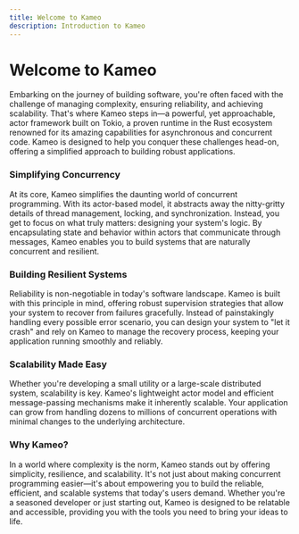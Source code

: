 ```yaml
---
title: Welcome to Kameo
description: Introduction to Kameo
---
```


# Welcome to Kameo

Embarking on the journey of building software, you're often faced with the challenge of managing complexity, ensuring reliability, and achieving scalability. That's where Kameo steps in—a powerful, yet approachable, actor framework built on Tokio, a proven runtime in the Rust ecosystem renowned for its amazing capabilities for asynchronous and concurrent code. Kameo is designed to help you conquer these challenges head-on, offering a simplified approach to building robust applications.

### Simplifying Concurrency

At its core, Kameo simplifies the daunting world of concurrent programming. With its actor-based model, it abstracts away the nitty-gritty details of thread management, locking, and synchronization. Instead, you get to focus on what truly matters: designing your system's logic. By encapsulating state and behavior within actors that communicate through messages, Kameo enables you to build systems that are naturally concurrent and resilient.

### Building Resilient Systems

Reliability is non-negotiable in today's software landscape. Kameo is built with this principle in mind, offering robust supervision strategies that allow your system to recover from failures gracefully. Instead of painstakingly handling every possible error scenario, you can design your system to "let it crash" and rely on Kameo to manage the recovery process, keeping your application running smoothly and reliably.

### Scalability Made Easy

Whether you're developing a small utility or a large-scale distributed system, scalability is key. Kameo's lightweight actor model and efficient message-passing mechanisms make it inherently scalable. Your application can grow from handling dozens to millions of concurrent operations with minimal changes to the underlying architecture.

### Why Kameo?

In a world where complexity is the norm, Kameo stands out by offering simplicity, resilience, and scalability. It's not just about making concurrent programming easier—it's about empowering you to build the reliable, efficient, and scalable systems that today's users demand. Whether you're a seasoned developer or just starting out, Kameo is designed to be relatable and accessible, providing you with the tools you need to bring your ideas to life.
